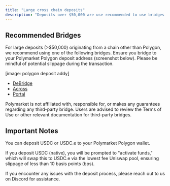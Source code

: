```yaml
---
title: "Large cross chain deposits"
description: "Deposits over $50,000 are use recommended to use bridges and ensure minimal slippage."
---
```



Recommended Bridges
-------------------

For large deposits (>$50,000) originating from a chain other than Polygon, we recommend using one of the following bridges. Ensure you bridge to your Polymarket Polygon deposit address (screenshot below). Please be mindful of potential slippage during the transaction.

[image: polygon deposit addy]

-   [DeBridge](https://app.debridge.finance/?inputChain=1&outputChain=137&inputCurrency=0xa0b86991c6218b36c1d19d4a2e9eb0ce3606eb48&outputCurrency=0x3c499c542cef5e3811e1192ce70d8cc03d5c3359&dlnMode=simple)
-   [Across](https://app.across.to/bridge?)
-   [Portal](https://portalbridge.com/)
<Warning>
Polymarket is not affiliated with, responsible for, or makes any guarantees regarding any third-party bridge. Users are advised to review the Terms of Use or other relevant documentation for third-party bridges.
</Warning>

Important Notes
---------------

You can deposit USDC or USDC.e to your Polymarket Polygon wallet.

If you deposit USDC (native), you will be prompted to "activate funds," which will swap this to USDC.e via the lowest fee Uniswap pool, ensuring slippage of less than 10 basis points (bps).

If you encounter any issues with the deposit process, please reach out to us on Discord for assistance.